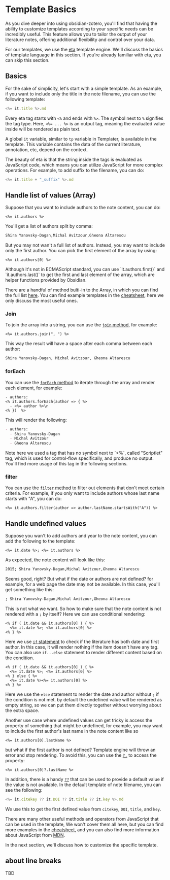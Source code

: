 # Template Basics


As you dive deeper into using obsidian-zotero, you'll find that having the ability to customize templates according to your specific needs can be incredibly useful. This feature allows you to tailor the output of your literature notes, offering additional flexibility and control over your data.

For our templates, we use the [eta](https://eta.js.org/) template engine. We'll discuss the basics of template language in this section. If you're already familiar with eta, you can skip this section.

## Basics

For the sake of simplicity, let's start with a simple template. As an example, if you want to include only the title in the note filename, you can use the following template:

```js filename="Note Filename"
<%= it.title %>.md
```

Every eta tag starts with `<%` and ends with `%>`. The symbol next to `%` signifies the tag type. Here, `<%= ... %>` is an output tag, meaning the evaluated value inside will be rendered as plain text.

A global `it` variable, similar to `tp` variable in Templater, is available in the template. This variable contains the data of the current literature, annotation, etc, depend on the context.

The beauty of eta is that the string inside the tags is evaluated as JavaScript code, which means you can utilize JavaScript for more complex operations. For example, to add suffix to the filename, you can do:

```js filename="Note Filename"
<%= it.title + "_suffix" %>.md
```

## Handle list of values (Array)

Suppose that you want to include authors to the note content, you can do:

```ejs filename="Note Content Template"
<%= it.authors %>
```

You'll get a list of authors split by comma:

```markdown
Shira Yanovsky-Dagan,Michal Avitzour,Gheona Altarescu
```

But you may not wan't a full list of authors. Instead, you may want to include only the first author. You can pick the first element of the array by using:

```ejs filename="Note Content Template"
<%= it.authors[0] %>
```

<Callout>
  Although it's not in ECMAScript standard, you can use `it.authors.first()` and
  `it.authors.last()` to get the first and last element of the array, which are
  helper functions provided by Obsidian.
</Callout>

There are a handful of method bulti-in to the Array, in which you can find the full list [here](https://developer.mozilla.org/en-US/docs/Web/JavaScript/Reference/Global_Objects/Array#instance_methods). You can find example templates in the [cheatsheet](/how-to/template-cheatsheet), here we only discuss the most useful ones.

### Join

To join the array into a string, you can use the [`join` method](https://developer.mozilla.org/en-US/docs/Web/JavaScript/Reference/Global_Objects/Array/join), for example:

```ejs filename="Note Content Template"
<%= it.authors.join(", ") %>
```

This way the result will have a space after each comma between each author:

```markdown
Shira Yanovsky-Dagan, Michal Avitzour, Gheona Altarescu
```

### forEach

You can use the [`forEach` method](https://developer.mozilla.org/en-US/docs/Web/JavaScript/Reference/Global_Objects/Array/forEach) to iterate through the array and render each element, for example:

```ejs filename="Note Content Template"
- authors:
<% it.authors.forEach(author => { %>
  - <%= author %>\n
<% })  %>
```

This will render the following:

```markdown
- authors:
  - Shira Yanovsky-Dagan
  - Michal Avitzour
  - Gheona Altarescu
```

<Callout>
  Note here we used a tag that has no symbol next to `<%`, called "Scriptlet" tag, which is used for control-flow specifically, and produce no output. You'll find more usage of this tag in the following sections.
</Callout>

### filter

You can use the [`filter` method](https://developer.mozilla.org/en-US/docs/Web/JavaScript/Reference/Global_Objects/Array/filter) to filter out elements that don't meet certain criteria. For example, if you only want to include authors whose last name starts with "A", you can do:

```ejs filename="Note Content Template"
<%= it.authors.filter(author => author.lastName.startsWith("A")) %>
```

## Handle undefined values

Suppose you wan't to add authors and year to the note content, you can add the following to the template:

```ejs filename="Note Content Template"
<%= it.date %>; <%= it.authors %>
```

As expected, the note content will look like this:

```markdown
2015; Shira Yanovsky-Dagan,Michal Avitzour,Gheona Altarescu
```

Seems good, right? But what if the date or authors are not defined? for example, for a web page the date may not be available. In this case, you'll get something like this:

```markdown
; Shira Yanovsky-Dagan,Michal Avitzour,Gheona Altarescu
```

This is not what we want. So how to make sure that the note content is not rendered with a `;` by itself? Here we can use conditional rendering:

```ejs filename="Note Content Template"
<% if ( it.date && it.authors[0] ) { %>
  <%= it.date %>; <%= it.authors[0] %>
<% } %>
```

Here we use [`if` statement](https://developer.mozilla.org/en-US/docs/Web/JavaScript/Reference/Statements/if...else) to check if the literature has both date and first author. In this case, it will render nothing if the item doesn't have any tag. You can also use `if...else` statement to render different content based on the condition.

```ejs filename="Note Content Template"
<% if ( it.date && it.authors[0] ) { %>
  <%= it.date %>; <%= it.authors[0] %>
<% } else { %>
  <%= it.date %><%= it.authors[0] %>
<% } %>
```

Here we use the `else` statement to render the date and author without `;` if the condition is not met. by default the undefined value will be rendered as empty string, so we can put them directly together without worrying about the extra space.

Another use case where undefined values can get tricky is access the property of something that might be undefined, for example, you may want to include the first author's last name in the note content like so

```ejs filename="Note Content Template"
<%= it.authors[0].lastName %>
```

but what if the first author is not defined? Template engine will throw an error and stop rendering. To avoid this, you can use the [`?.`](https://developer.mozilla.org/en-US/docs/Web/JavaScript/Reference/Operators/Optional_chaining) to access the property:

```ejs filename="Note Content Template"
<%= it.authors[0]?.lastName %>
```

In addition, there is a handy [`??`](https://developer.mozilla.org/en-US/docs/Web/JavaScript/Reference/Operators/Nullish_coalescing_operator) that can be used to provide a default value if the value is not available. In the default template of note filename, you can see the following:

```js filename="Note Filename"
<%= it.citekey ?? it.DOI ?? it.title ?? it.key %>.md
```

We use this to get the first defined value from `citekey`, `DOI`, `title`, and `key`.

There are many other useful methods and operators from JavaScript that can be used in the template, We won't cover them all here, but you can find more examples in the [cheatsheet](/how-to/template-cheatsheet), and you can also find more information about JavaScript from [MDN](https://developer.mozilla.org/en-US/docs/Web/JavaScript).

In the next section, we'll discuss how to customize the specific template.

## about line breaks

TBD